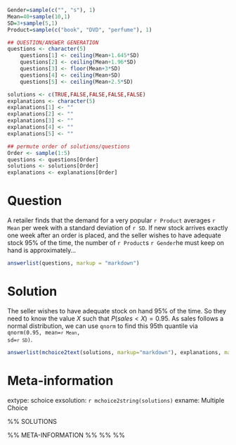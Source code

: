 ```r
Gender=sample(c("", "s"), 1)
Mean=40+sample(10,1)
SD=3+sample(5,1)
Product=sample(c("book", "DVD", "perfume"), 1)

## QUESTION/ANSWER GENERATION
questions <- character(5)
    questions[1] <- ceiling(Mean+1.645*SD)
    questions[2] <- ceiling(Mean+1.96*SD)
    questions[3] <- floor(Mean+3*SD)
    questions[4] <- ceiling(Mean+SD)
    questions[5] <- ceiling(Mean+2.5*SD)

solutions <- c(TRUE,FALSE,FALSE,FALSE,FALSE)
explanations <- character(5)
explanations[1] <- ""
explanations[2] <- ""
explanations[3] <- ""
explanations[4] <- ""
explanations[5] <- ""

## permute order of solutions/questions
Order <- sample(1:5)
questions <- questions[Order]
solutions <- solutions[Order]
explanations <- explanations[Order]  
```

Question
========

A retailer finds that the demand for a very popular
`r Product` averages `r Mean` per week with a standard deviation of `r SD`. If new stock arrives exactly one week after an order is placed, and the seller wishes to have adequate stock 95% of the time, the number
of `r Product`s `r Gender`he must keep on hand is approximately...

```r
answerlist(questions, markup = "markdown")
```

Solution
========

The seller wishes to have adequate stock on hand 95% of the time. So they need to know the value $X$ such that $P(sales < X) = 0.95$. As sales follows a normal distribution, we can use `qnorm` to find this 95th quantile via <code>qnorm(0.95, mean=`r Mean`, sd=`r SD`)</code>.

```r
answerlist(mchoice2text(solutions, markup="markdown"), explanations, markup = "markdown")
```

Meta-information
================
extype: schoice
exsolution: `r mchoice2string(solutions)`
exname: Multiple Choice


\begin{question}

%%%make no adjustments past this point!!!
\begin{answerlist}
  \item \Sexpr{questions[1]}
  \item \Sexpr{questions[2]}
  \item \Sexpr{questions[3]}
  \item \Sexpr{questions[4]}
  \item \Sexpr{questions[5]}
\end{answerlist}
\end{question}

%% SOLUTIONS
\begin{solution}
\begin{answerlist}
  \item \Sexpr{mchoice2text(solutions[1])}: \Sexpr{explanations[1]}
  \item \Sexpr{mchoice2text(solutions[2])}: \Sexpr{explanations[2]}
  \item \Sexpr{mchoice2text(solutions[3])}: \Sexpr{explanations[3]}
  \item \Sexpr{mchoice2text(solutions[4])}: \Sexpr{explanations[4]}
  \item \Sexpr{mchoice2text(solutions[5])}: \Sexpr{explanations[5]}
\end{answerlist}
\end{solution}

%% META-INFORMATION
%% \extype{schoice}
%% \exsolution{\Sexpr{mchoice2string(solutions)}}
%% \exname{Multiple choice}


